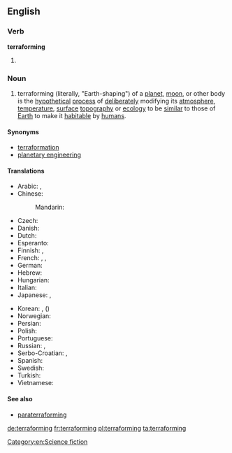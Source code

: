 ==English==

===Verb===
'''terraforming'''

# {{present participle of|terraform}}

===Noun===
{{wikipedia}}
{{en-noun|-}}

# terraforming (literally, "Earth-shaping") of a [[planet]], [[moon]], or other body is the [[hypothetical]] [[process]] of [[deliberately]] modifying its [[atmosphere]], [[temperature]], [[surface]] [[topography]] or [[ecology]] to be [[similar]] to those of [[Earth]] to make it [[habitable]] by [[human|humans]].

====Synonyms====
* [[terraformation]]
* [[planetary engineering]]

====Translations====
{{trans-top|planetary engineering}}
* Arabic: {{t|ar|إعادة تأهيل|f|tr='i3aadat ta'hiil}},  {{t|ar|تيرافورمينغ|m|tr=tirafuurmingh}}
* Chinese:
*: Mandarin: {{t-|cmn|地球化|tr=dìqiúhuà|sc=Hani}}
* Czech: {{t|cs|terraformace|f}}
* Danish: {{t|da|terraformning}}
* Dutch: {{t|nl|terravorming}}
* Esperanto: {{t|eo|teroformigo|m|xs=Esperanto}}
* Finnish: {{t|fi|maankaltaistaminen}},  {{t|fi|terraformointi}}
* French: {{t+|fr|terraformation|f}},  {{t+|fr|terraforming|m}},  {{t+|fr|terraformage|m}}
* German: {{t+|de|Terraforming|n}}
* Hebrew: {{t|he|הארצה|f|tr=ha'aratsa}}
* Hungarian: {{t|hu|terraformálás}}
* Italian: {{t|it|terraformazione|f}}
* Japanese: {{t|ja|テラフォーミング|tr=terafōmingu}},  {{t-|ja|地球化|tr=ちきゅうか, chikyūka}}
{{trans-mid}}
* Korean: {{t|ko|테라포밍|tr=terapoming|sc=Hang}},  {{t|ko|지구화|tr=jiguhwa|sc=Hang}} ({{t|ko| 地球化}})
* Norwegian: {{t-|no|terraforming}}
* Persian: {{t|fa|زمینی‌سازی|xs=Persian}}
* Polish: {{t|pl|terraformowanie|n}}
* Portuguese: {{t|pt|terraformação|f}}
* Russian: {{t-|ru|терраформирование|n|tr=terraformírovanije}},  {{t|ru|терраформинг|m|tr=terrafórming}}
* Serbo-Croatian: {{t|sh|тераформирање|n|sc=Cyrl|xs=Serbo-Croatian}},  {{t|sh|teraformiranje|n|xs=Serbo-Croatian}}
* Spanish: {{t|es|terraformación|f}}
* Swedish: {{t|sv|terraformning}}
* Turkish: {{t-|tr|terraforming}}
* Vietnamese: {{t|vi|địa khai hóa|xs=Vietnamese}}
{{trans-bottom}}

====See also====
* [[paraterraforming]]

[[Category:en:Science fiction]]

[[de:terraforming]]
[[fr:terraforming]]
[[pl:terraforming]]
[[ta:terraforming]]